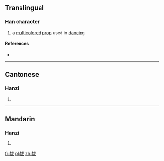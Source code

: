 ==Translingual==

===Han character===
{{Han char|rn=50|rad=巾|as=05|sn=8|four=4324<sub>7</sub>|canj=中月戈大水 (LBIKE), 中月戈大大 (LBIKK)|ids=⿰[[巾]][[犮]]}}

# a [[multicolored]] [[prop]] used in [[dancing]]

====References====
* {{Han ref|kx=0330.020|dkj=08850|dj=0635.210|hdz=10733.040|uh=5E17|ud=24087|bh=CC6D|bd=52333}}

----

==Cantonese==

===Hanzi===
{{yue-hanzi|jyut=|y=fat1}}

# {{defn|lang=yue|sort=巾05}}

----

==Mandarin==

===Hanzi===
{{cmn-hanzi|pin=[[bō]] ([[bo1]]), [[fú]] ([[fu2]])|wg=po<sup>1</sup>, fu<sup>2</sup>}}

# {{defn|lang=cmn|sort=巾05}}

[[fr:帗]]
[[pl:帗]]
[[zh:帗]]